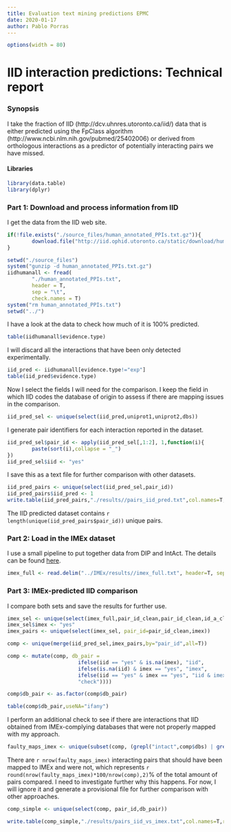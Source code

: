 ```yaml
---
title: Evaluation text mining predictions EPMC
date: 2020-01-17
author: Pablo Porras
---
```

```r
options(width = 80)
```

IID interaction predictions: Technical report
========================================================

### Synopsis

I take the fraction of IID (http://dcv.uhnres.utoronto.ca/iid/) data that is either predicted using the FpClass algorithm (http://www.ncbi.nlm.nih.gov/pubmed/25402006) or derived from orthologous interactions as a predictor of potentially interacting pairs we have missed. 

#### Libraries
```r
library(data.table)
library(dplyr)
```

### Part 1: Download and process information from IID

I get the data from the IID web site.

```r
if(!file.exists("./source_files/human_annotated_PPIs.txt.gz")){
        download.file("http://iid.ophid.utoronto.ca/static/download/human_annotated_PPIs.txt.gz", destfile="./source_files/human_annotated_PPIs.txt.gz", method= "curl")
}

setwd("./source_files")
system("gunzip -d human_annotated_PPIs.txt.gz")
iidhumanall <- fread(
        "./human_annotated_PPIs.txt", 
        header = T, 
        sep = "\t",
        check.names = T)
system("rm human_annotated_PPIs.txt")
setwd("../")
```

I have a look at the data to check how much of it is 100% predicted. 

```r
table(iidhumanall$evidence.type)
```

I will discard all the interactions that have been only detected experimentally. 

```r
iid_pred <- iidhumanall[evidence.type!="exp"]
table(iid_pred$evidence.type)
```

Now I select the fields I will need for the comparison. I keep the field in which IID codes the database of origin to assess if there are mapping issues in the comparison. 

```r
iid_pred_sel <- unique(select(iid_pred,uniprot1,uniprot2,dbs))
```

I generate pair identifiers for each interaction reported in the dataset.

```r
iid_pred_sel$pair_id <- apply(iid_pred_sel[,1:2], 1,function(i){
        paste(sort(i),collapse = "_")
})
iid_pred_sel$iid <- "yes"
```

I save this as a text file for further comparison with other datasets.

```r
iid_pred_pairs <- unique(select(iid_pred_sel,pair_id))
iid_pred_pairs$iid_pred <- 1
write.table(iid_pred_pairs,"./results//pairs_iid_pred.txt",col.names=T,row.names=F,quote=F,sep="\t")
```

The IID predicted dataset contains `r length(unique(iid_pred_pairs$pair_id))` unique pairs. 

### Part 2: Load in the IMEx dataset

I use a small pipeline to put together data from DIP and IntAct. The details can be found [here](https://github.com/pporrasebi/darkspaceproject/IMEx/IMEx_dsgen.md). 

```r
imex_full <- read.delim("../IMEx/results//imex_full.txt", header=T, sep="\t",colClasses="character")
```

### Part 3: IMEx-predicted IID comparison

I compare both sets and save the results for further use. 

```r
imex_sel <- unique(select(imex_full,pair_id_clean,pair_id_clean,id_a_clean,id_b_clean,taxid_a,taxid_b,pubid))
imex_sel$imex <- "yes"
imex_pairs <- unique(select(imex_sel, pair_id=pair_id_clean,imex))

comp <- unique(merge(iid_pred_sel,imex_pairs,by="pair_id",all=T))

comp <- mutate(comp, db_pair =
                       ifelse(iid == "yes" & is.na(imex), "iid",
                       ifelse(is.na(iid) & imex == "yes", "imex",
                       ifelse(iid == "yes" & imex == "yes", "iid & imex",
                       "check"))))

comp$db_pair <- as.factor(comp$db_pair)

table(comp$db_pair,useNA="ifany")
```

I perform an additional check to see if there are interactions that IID obtained from IMEx-complying databases that were not properly mapped with my approach. 

```r

faulty_maps_imex <- unique(subset(comp, (grepl("intact",comp$dbs) | grepl("mint",comp$dbs) | grepl("dip",comp$dbs) | grepl("innatedb",comp$dbs)) & db_pair=="iid"))

```

There are `r nrow(faulty_maps_imex)` interacting pairs that should have been mapped to IMEx and were not, which represents `r round(nrow(faulty_maps_imex)*100/nrow(comp),2)`% of the total amount of pairs compared. I need to investigate further why this happens. For now, I will ignore it and generate a provisional file for further comparison with other approaches. 

```r
comp_simple <- unique(select(comp, pair_id,db_pair))

write.table(comp_simple,"./results/pairs_iid_vs_imex.txt",col.names=T,row.names=F,quote=F,sep="\t")
```